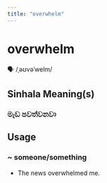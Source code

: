 ```yaml
---
title: "overwhelm"
---
```


# overwhelm

🗣️ /ˌəʊvəˈwelm/

## Sinhala Meaning(s)

### මැඩ පවත්වනවා

## Usage

### ~ someone/something

- The news overwhelmed me.

